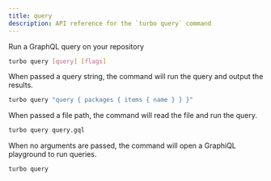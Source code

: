 ```yaml
---
title: query
description: API reference for the `turbo query` command
---
```



<ExperimentalBadge />

Run a GraphQL query on your repository

```bash title="Terminal"
turbo query [query] [flags]
```

When passed a query string, the command will run the query and output the results.

```bash title="Terminal"
turbo query "query { packages { items { name } } }"
```

When passed a file path, the command will read the file and run the query.

```bash title="Terminal"
turbo query query.gql
```

When no arguments are passed, the command will open a GraphiQL playground to run queries.

```bash title="Terminal"
turbo query
```
